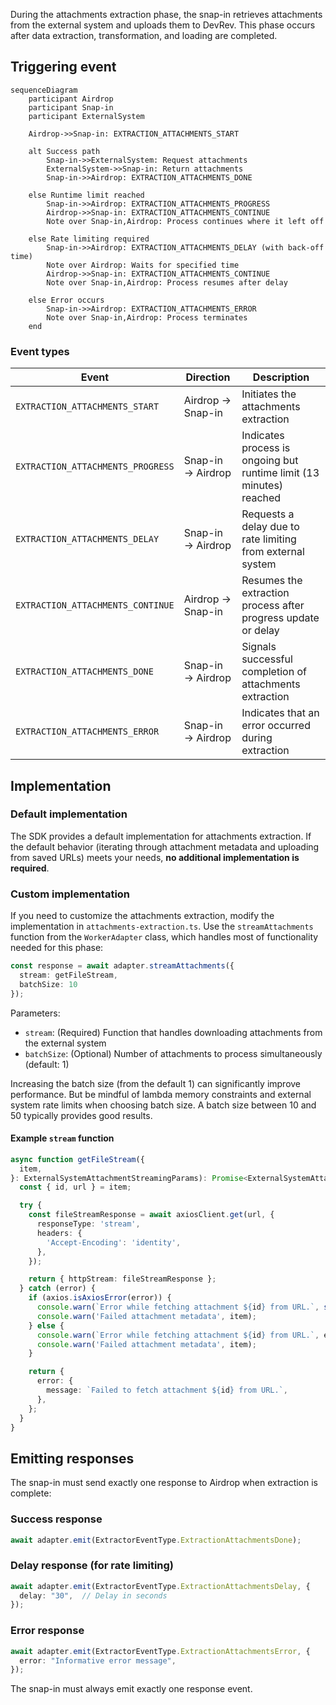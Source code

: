 During the attachments extraction phase, the snap-in retrieves attachments from the external system and uploads them to DevRev. This phase occurs after data extraction, transformation, and loading are completed.

## Triggering event

```mermaid
sequenceDiagram
    participant Airdrop
    participant Snap-in
    participant ExternalSystem
    
    Airdrop->>Snap-in: EXTRACTION_ATTACHMENTS_START
    
    alt Success path
        Snap-in->>ExternalSystem: Request attachments
        ExternalSystem->>Snap-in: Return attachments
        Snap-in->>Airdrop: EXTRACTION_ATTACHMENTS_DONE
    
    else Runtime limit reached
        Snap-in->>Airdrop: EXTRACTION_ATTACHMENTS_PROGRESS
        Airdrop->>Snap-in: EXTRACTION_ATTACHMENTS_CONTINUE
        Note over Snap-in,Airdrop: Process continues where it left off
    
    else Rate limiting required
        Snap-in->>Airdrop: EXTRACTION_ATTACHMENTS_DELAY (with back-off time)
        Note over Airdrop: Waits for specified time
        Airdrop->>Snap-in: EXTRACTION_ATTACHMENTS_CONTINUE
        Note over Snap-in,Airdrop: Process resumes after delay
    
    else Error occurs
        Snap-in->>Airdrop: EXTRACTION_ATTACHMENTS_ERROR
        Note over Snap-in,Airdrop: Process terminates
    end
```

### Event types

| Event | Direction | Description |
|-------|-----------|-------------|
| `EXTRACTION_ATTACHMENTS_START` | Airdrop → Snap-in | Initiates the attachments extraction |
| `EXTRACTION_ATTACHMENTS_PROGRESS` | Snap-in → Airdrop | Indicates process is ongoing but runtime limit (13 minutes) reached |
| `EXTRACTION_ATTACHMENTS_DELAY` | Snap-in → Airdrop | Requests a delay due to rate limiting from external system |
| `EXTRACTION_ATTACHMENTS_CONTINUE` | Airdrop → Snap-in | Resumes the extraction process after progress update or delay |
| `EXTRACTION_ATTACHMENTS_DONE` | Snap-in → Airdrop | Signals successful completion of attachments extraction |
| `EXTRACTION_ATTACHMENTS_ERROR` | Snap-in → Airdrop | Indicates that an error occurred during extraction |

## Implementation

### Default implementation

The SDK provides a default implementation for attachments extraction. If the default behavior (iterating through attachment metadata and uploading from saved URLs) meets your needs, **no additional implementation is required**.

### Custom implementation

If you need to customize the attachments extraction, modify the implementation in `attachments-extraction.ts`.
Use the `streamAttachments` function from the `WorkerAdapter` class, which handles most of functionality needed for this phase:

```typescript
const response = await adapter.streamAttachments({
  stream: getFileStream,
  batchSize: 10
});
```

Parameters:
- `stream`: (Required) Function that handles downloading attachments from the external system
- `batchSize`: (Optional) Number of attachments to process simultaneously (default: 1)

Increasing the batch size (from the default 1) can significantly improve performance. But be mindful of lambda memory constraints and external system rate limits when choosing batch size. A batch size between 10 and 50 typically provides good results.

#### Example `stream` function

```typescript
async function getFileStream({
  item,
}: ExternalSystemAttachmentStreamingParams): Promise<ExternalSystemAttachmentStreamingResponse> {
  const { id, url } = item;

  try {
    const fileStreamResponse = await axiosClient.get(url, {
      responseType: 'stream',
      headers: {
        'Accept-Encoding': 'identity',
      },
    });

    return { httpStream: fileStreamResponse };
  } catch (error) {
    if (axios.isAxiosError(error)) {
      console.warn(`Error while fetching attachment ${id} from URL.`, serializeAxiosError(error));
      console.warn('Failed attachment metadata', item);
    } else {
      console.warn(`Error while fetching attachment ${id} from URL.`, error);
      console.warn('Failed attachment metadata', item);
    }

    return {
      error: {
        message: `Failed to fetch attachment ${id} from URL.`,
      },
    };
  }
}
```

## Emitting responses

The snap-in must send exactly one response to Airdrop when extraction is complete:

### Success response

```typescript
await adapter.emit(ExtractorEventType.ExtractionAttachmentsDone);
```

### Delay response (for rate limiting)

```typescript
await adapter.emit(ExtractorEventType.ExtractionAttachmentsDelay, {
  delay: "30",  // Delay in seconds
});
```

### Error response

```typescript
await adapter.emit(ExtractorEventType.ExtractionAttachmentsError, {
  error: "Informative error message",
});
```

<Note>The snap-in must always emit exactly one response event.</Note>
